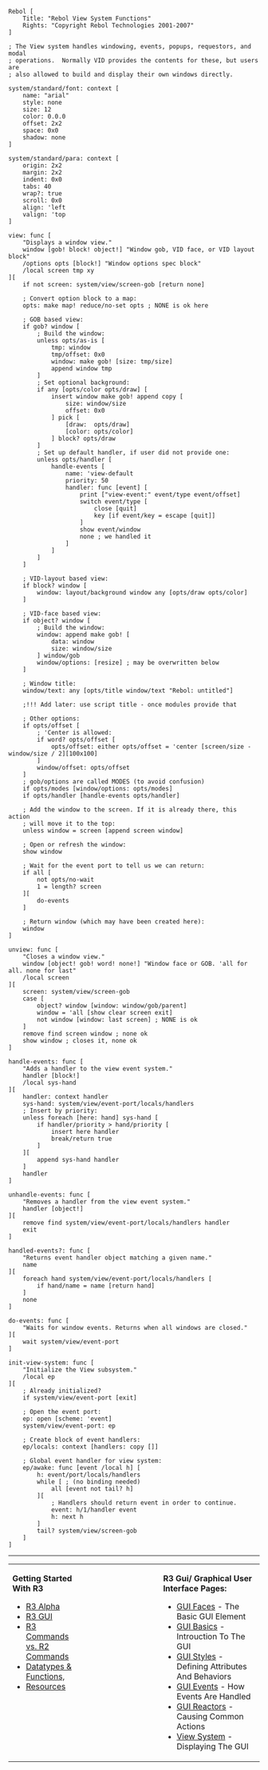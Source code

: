 <pre>
Rebol [
	Title: "Rebol View System Functions"
	Rights: "Copyright Rebol Technologies 2001-2007"
]

; The View system handles windowing, events, popups, requestors, and modal
; operations.  Normally VID provides the contents for these, but users are
; also allowed to build and display their own windows directly.

system/standard/font: context [
	name: "arial"
	style: none
	size: 12
	color: 0.0.0
	offset: 2x2
	space: 0x0
	shadow: none
]

system/standard/para: context [
	origin: 2x2
	margin: 2x2
	indent: 0x0
	tabs: 40
	wrap?: true
	scroll: 0x0
	align: 'left
	valign: 'top
]

view: func [
	"Displays a window view."
	window [gob! block! object!] "Window gob, VID face, or VID layout block"
	/options opts [block!] "Window options spec block"
	/local screen tmp xy
][
	if not screen: system/view/screen-gob [return none]

	; Convert option block to a map:
	opts: make map! reduce/no-set opts ; NONE is ok here

	; GOB based view:
	if gob? window [
		; Build the window:
		unless opts/as-is [
			tmp: window
			tmp/offset: 0x0
			window: make gob! [size: tmp/size]
			append window tmp
		]
		; Set optional background:
		if any [opts/color opts/draw] [
			insert window make gob! append copy [
				size: window/size
				offset: 0x0
			] pick [
				[draw:  opts/draw]
				[color: opts/color]
			] block? opts/draw
		]
		; Set up default handler, if user did not provide one:
		unless opts/handler [
			handle-events [
				name: 'view-default
				priority: 50
				handler: func [event] [
					print ["view-event:" event/type event/offset]
					switch event/type [
						close [quit]
						key [if event/key = escape [quit]]
					]
					show event/window
					none ; we handled it
				]
			]
		]
	]

	; VID-layout based view:
	if block? window [
		window: layout/background window any [opts/draw opts/color]
	]

	; VID-face based view:
	if object? window [
		; Build the window:
		window: append make gob! [
			data: window
			size: window/size
		] window/gob
		window/options: [resize] ; may be overwritten below
	]

	; Window title:
	window/text: any [opts/title window/text "Rebol: untitled"]

	;!!! Add later: use script title - once modules provide that

	; Other options:
	if opts/offset [
		; 'Center is allowed:
		if word? opts/offset [
			opts/offset: either opts/offset = 'center [screen/size - window/size / 2][100x100]
		]
		window/offset: opts/offset
	]
	; gob/options are called MODES (to avoid confusion)
	if opts/modes [window/options: opts/modes]
	if opts/handler [handle-events opts/handler]

	; Add the window to the screen. If it is already there, this action
	; will move it to the top:
	unless window = screen [append screen window]

	; Open or refresh the window:
	show window

	; Wait for the event port to tell us we can return:
	if all [
		not opts/no-wait
		1 = length? screen
	][
		do-events
	]

	; Return window (which may have been created here):
	window
]

unview: func [
	"Closes a window view."
	window [object! gob! word! none!] "Window face or GOB. 'all for all. none for last"
	/local screen
][
	screen: system/view/screen-gob
	case [
		object? window [window: window/gob/parent]
		window = 'all [show clear screen exit]
		not window [window: last screen] ; NONE is ok
	]
	remove find screen window ; none ok
	show window ; closes it, none ok
]

handle-events: func [
	"Adds a handler to the view event system."
	handler [block!]
	/local sys-hand
][
	handler: context handler
	sys-hand: system/view/event-port/locals/handlers
	; Insert by priority:
	unless foreach [here: hand] sys-hand [
		if handler/priority > hand/priority [
			insert here handler
			break/return true
		]
	][
		append sys-hand handler
	]
	handler
]

unhandle-events: func [
	"Removes a handler from the view event system."
	handler [object!]
][
	remove find system/view/event-port/locals/handlers handler
	exit
]

handled-events?: func [
	"Returns event handler object matching a given name."
	name
][
	foreach hand system/view/event-port/locals/handlers [
		if hand/name = name [return hand]
	]
	none
]

do-events: func [
	"Waits for window events. Returns when all windows are closed."
][
	wait system/view/event-port
]

init-view-system: func [
	"Initialize the View subsystem."
	/local ep
][
	; Already initialized?
	if system/view/event-port [exit]

	; Open the event port:
	ep: open [scheme: 'event]
	system/view/event-port: ep

	; Create block of event handlers:
	ep/locals: context [handlers: copy []]

	; Global event handler for view system:
	ep/awake: func [event /local h] [
		h: event/port/locals/handlers
		while [ ; (no binding needed)
			all [event not tail? h]
		][
			; Handlers should return event in order to continue.
			event: h/1/handler event
			h: next h
		]
		tail? system/view/screen-gob
	]
]
</pre>

----
<TABLE WIDTH=100%><TR><TD ALIGN=LEFT VALIGN=TOP WIDTH=30%>
'''Getting Started With R3'''
*[[R3 Alpha]]
*[[R3 GUI]]
*[[R3 Commands vs. R2 Commands]]
*[[Datatypes, Functions, Graphic & Special Notes|Datatypes & Functions,]]
*[[Cookbooks, Dictionary, Glossary & Other Resources|Resources]]
</TD><TD ALIGN=LEFT VALIGN=TOP WIDTH=30%>

</TD><TD>
'''R3 Gui/ Graphical User Interface Pages:'''
*[[GUI Faces]]  - The Basic GUI Element
*[[GUI Basics]] - Introuction To The GUI
*[[GUI Styles]] - Defining Attributes And Behaviors
*[[GUI Events]] - How Events Are Handled
*[[GUI Reactors]] - Causing Common Actions
*[[View_System|View System]] - Displaying The GUI
</TD></TR></TABLE>